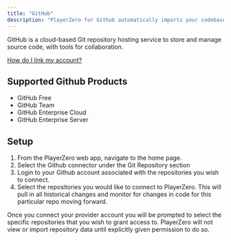 ```yaml
---
title: "GitHub"
description: "PlayerZero for Github automatically imports your codebase into PlayerZero, providing automatic risk analysis, release monitoring, and other AI enabled features."
---
```


GitHub is a cloud-based Git repository hosting service to store and manage source code, with tools for collaboration.

[How do I link my account?](https://help.merge.dev/en/articles/8562560-github-how-do-i-link-my-account)

## Supported Github Products
- GitHub Free
- GitHub Team
- GitHub Enterprise Cloud
- GitHub Enterprise Server

<Snippet file="code-connector.mdx" />

## Setup
1. From the PlayerZero web app, navigate to the home page.
2. Select the Github connector under the Git Repository section
3. Login to your Github account associated with the repositories you wish to connect.
4. Select the repositories you would like to connect to PlayerZero. This will pull in all historical changes and monitor for changes in code for this particular repo moving forward.

<Note>
    Once you connect your provider account you will be prompted to select the specific repositories that you wish to grant access to.
    PlayerZero will not view or import repository data until explicitly given permission to do so.
</Note>
